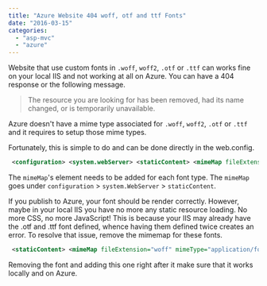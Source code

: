 ```yaml
---
title: "Azure Website 404 woff, otf and ttf Fonts"
date: "2016-03-15"
categories: 
  - "asp-mvc"
  - "azure"
---
```


Website that use custom fonts in `.woff`, `woff2`, `.otf` or `.ttf` can works fine on your local IIS and not working at all on Azure. You can have a 404 response or the following message.

> The resource you are looking for has been removed, had its name changed, or is temporarily unavailable.

Azure doesn't have a mime type associated for `.woff`, `woff2`, `.otf` or `.ttf` and it requires to setup those mime types.

Fortunately, this is simple to do and can be done directly in the web.config.


```xml
 <configuration> <system.webServer> <staticContent> <mimeMap fileExtension="woff" mimeType="application/font-woff" /> <mimeMap fileExtension="woff2" mimeType="application/font-woff2" /> <mimeMap fileExtension=".otf" mimeType="font/otf" /> <mimeMap fileExtension=".ttf" mimeType="font/ttf" /> </staticContent> </system.webServer> </configuration> 
```


The `mimeMap`'s element needs to be added for each font type. The `mimeMap` goes under `configuration` \> `system.WebServer` > `staticContent`.

If you publish to Azure, your font should be render correctly. However, maybe in your local IIS you have no more any static resource loading. No more CSS, no more JavaScript! This is because your IIS may already have the .otf and .ttf font defined, whence having them defined twice creates an error. To resolve that issue, remove the mimemap for these fonts.


```xml
 <staticContent> <mimeMap fileExtension="woff" mimeType="application/font-woff" /> <mimeMap fileExtension="woff2" mimeType="application/font-woff2" /> <remove fileExtension =".otf"/> <mimeMap fileExtension=".otf" mimeType="font/otf" /> <remove fileExtension =".ttf"/> <mimeMap fileExtension=".ttf" mimeType="font/ttf" /> </staticContent> 
```


Removing the font and adding this one right after it make sure that it works locally and on Azure.
